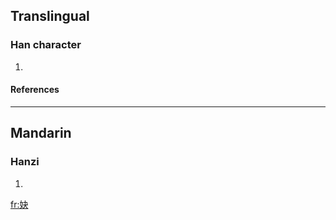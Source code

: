 ==Translingual==
===Han character===
{{Han char|rn=38|rad=女|as=04|sn=7|four=|canj=女木大 (VDK)}}
# {{defn|Han|sort=女04}}
====References====
{{Han ref|kx=0256.290|dkj=06095|dj=0521.080|hdz=21033.120|uh=599C|ud=22940}}
----
==Mandarin==
===Hanzi===
{{cmn-hanzi|pin=[[yuè]] (yue4)|wg=yüeh<sup>4</sup>}}
# {{defn|Mandarin}}

[[fr:妜]]